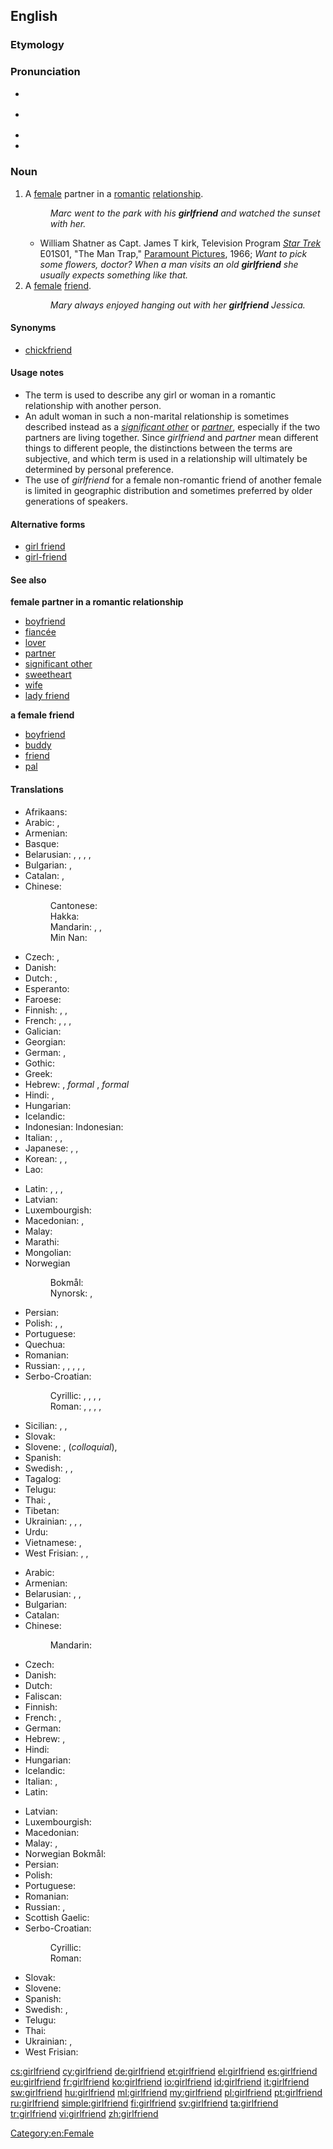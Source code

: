 ==English==

===Etymology===
{{compound|girl|friend|lang=en}}

===Pronunciation===
* {{a|GenAm}} {{IPA|/ˈɡɝlfɹɛnd/|lang=en}}
* {{a|RP}} {{IPA|/ˈɡɜːlfɹɛnd/|lang=en}}
* {{audio|en-us-girlfriend.ogg|Audio (US)|lang=en}}
* {{hyphenation|girl|friend|lang=en}}

===Noun===
{{en-noun}}

# A [[female]] partner in a [[romantic]] [[relationship]].
#: ''Marc went to the park with his '''girlfriend''' and watched the sunset with her.''
#* William Shatner as Capt. James T kirk, Television Program ''[[w:Star Trek: The Original Series|Star Trek]]'' E01S01, "The Man Trap," [[w:Paramount Pictures|Paramount Pictures]], 1966; ''Want to pick some flowers, doctor? When a man visits an old '''girlfriend''' she usually expects something like that.''
# A [[female]] [[friend]].
#: ''Mary always enjoyed hanging out with her '''girlfriend''' Jessica.''

====Synonyms====
* {{sense|female friend}} [[chickfriend]] {{qualifier|slang}}

====Usage notes====
* The term is used to describe any girl or woman in a romantic relationship with another person.
* An adult woman in such a non-marital relationship is sometimes described instead as a ''[[significant other]]'' or ''[[partner]]'', especially if the two partners are living together. Since ''girlfriend'' and ''partner'' mean different things to different people, the distinctions between the terms are subjective, and which term is used in a relationship will ultimately be determined by personal preference.
* The use of ''girlfriend'' for a female non-romantic friend of another female is limited in geographic distribution and sometimes preferred by older generations of speakers.

====Alternative forms====
* [[girl friend]]
* [[girl-friend]]

====See also====
'''female partner in a romantic relationship'''
* [[boyfriend]]
* [[fiancée]]
* [[lover]]
* [[partner]]
* [[significant other]]
* [[sweetheart]]
* [[wife]]
* [[lady friend]]
'''a female friend'''
* [[boyfriend]]
* [[buddy]]
* [[friend]]
* [[pal]]

====Translations====
{{trans-top|a female partner in a romantic relationship}}
* Afrikaans: {{t+|af|meisie}}
* Arabic: {{t|ar|صَدِيقَة|f}}, {{t|ar|صَاحِبَة|f}}
* Armenian: {{t|hy|ընկերուհի|sc=Armn}}
* Basque: {{t+|eu|neska-lagun}}
* Belarusian: {{t|be|каха́нка|f|sc=Cyrl}}, {{t|be|дзяўчы́на|f|sc=Cyrl}}, {{t|be|сябро́ўка|f|sc=Cyrl}}, {{t|be|прыя́целька|f|sc=Cyrl}}, {{t|be|падру́га|f|sc=Cyrl}}
* Bulgarian: {{t+|bg|га́дже|n}} {{qualifier|boyfriend or girlfriend}}, {{t|bg|прия́телка|f|sc=Cyrl}}
* Catalan: {{t|ca|nòvia|f}}, {{t|ca|xicota|f}}
* Chinese:
*: Cantonese: {{t|yue|女朋友|tr=neoi5 pang4 jau5|sc=Hani}}
*: Hakka: {{t|hak|女朋友|tr=ńg-phèn-yû |sc=Hani}}
*: Mandarin: {{t+|cmn|女朋友|tr=nǚpéngyoǔ|sc=Hani}}, {{qualifier|[[boyfriend]] or girlfriend}} {{t|cmn|對象|sc=Hani}}, {{t+|cmn|对象|tr=duìxiàng|sc=Hani}}
*: Min Nan: {{t+|nan|女朋友|tr=lú-pêng-iú|sc=Hani}}
* Czech: {{t|cs|přítelkyně|f}}, {{t+|cs|holka|f}}
* Danish: {{t+|da|kæreste}}
* Dutch: {{t+|nl|vriendin}}, {{t+|nl|meisje|n}}
* Esperanto: {{t|eo|koramikino}}
* Faroese: {{t|fo|unnusta|f}}
* Finnish: {{t+|fi|tyttöystävä}}, {{t|fi|naisystävä}}, {{t|fi|tyttökaveri}}
* French: {{t+|fr|blonde|f}} {{qualifier|Quebec}}, {{t+|fr|copine|f}}, {{t+|fr|petite copine|f}}, {{t+|fr|petite amie|f}}
* Galician: {{t|gl|noiva|f}}
* Georgian: {{t-needed|ka}}
* German: {{t+|de|Freundin|f}}, {{t+|de|Girlfriend|f}}
* Gothic: {{t|got|𐌷𐌿𐌻𐌸𐍉|f|sc=Goth}}
* Greek: {{t+|el|κορίτσι|n}}
* Hebrew: {{t+|he|חברה|f|tr=khavera}}, ''formal'' {{t|he|חברה לחיים|tr=khavera laekhayim}}, ''formal'' {{t|he|בת-זוג לחיים|tr=bat-zug lekhayim}}
* Hindi: {{t|hi|गर्लफ़्रेंड|f|tr=garlfreṇḍ|sc=Deva}}, {{t|hi|गर्लफ्रेंड|f|tr=garlfreṇḍ, garlphreṇḍ|sc=Deva}}
* Hungarian: {{t+|hu|barátnő}}
* Icelandic: {{t+|is|kærasta|f}}
* Indonesian: Indonesian: {{t+|id|pacar}}
* Italian: {{t+|it|ragazza|f}}, {{t+|it|fidanzata|f}}, {{t+|it|donna|f}}
* Japanese: {{t+|ja|彼女|tr=[[かのじょ]], kanojo}}, {{t|ja|意中の女|tr=[[いちゅうのおんな]], ichū-no onna}}, {{t|ja|ガールフレンド|tr=gārufurendo}}
* Korean: {{t|ko|여자친구|sc=Kore}}, {{t|ko|걸프렌드|sc=Kore}}, {{t+|ko|애인|sc=Kore}} {{qualifier|boyfriend or girlfriend}}
* Lao: {{t|lo|ຜູ້ສາວ|sc=Laoo}}
{{trans-mid}}
* Latin: {{t|la|amātrix}}, {{t|la|amīca}}, {{t|la|amīcula}}, {{t+|la|amans}}
* Latvian: {{t|lv|draudzene}}
* Luxembourgish: {{t+|lb|Frëndin|f}}
* Macedonian: {{t|mk|девојка|f|sc=Cyrl}}, {{t|mk|пријателка|f|sc=Cyrl}}
* Malay: {{t|ms|teman perempuan}}
* Marathi: {{t|mr|मैत्रीण}}
* Mongolian: {{t|mn|найз охин|sc=Cyrl}}
* Norwegian 
*: Bokmål: {{t+|nb|kjæreste|m}}
*: Nynorsk: {{t|nn|kjærast|m}}, {{t|nn|kjæraste|m}}
* Persian: {{t+|fa|دوست‌دختر|tr=dust-doxtar|sc=fa-Arab}}
* Polish: {{t+|pl|dziewczyna}}, {{t+|pl|sympatia|f}}, {{t+|pl|przyjaciółka|f}}
* Portuguese: {{t+|pt|namorada|f}}
* Quechua: {{t|qu|salla}}
* Romanian: {{t+|ro|prietenă|f}}
* Russian: {{t+|ru|подру́жка|f}}, {{t+|ru|возлю́бленная|f}}, {{t+|ru|де́вушка|f}}, {{t+|ru|гёрлфре́нд|f|tr=gjorlfrɛ́nd}}, {{t+|ru|подру́га|f}}, {{t+|ru|прия́тельница|f}}
* Serbo-Croatian:
*: Cyrillic: {{t|sh|цура|f}}, {{t|sh|девојка|f}}, {{t|sh|дјевојка|f}}, {{t|sh|ђевојка|f}}, {{t|sh|пријатељица|f}}
*: Roman: {{t|sh|cura|f}}, {{t|sh|devojka|f}}, {{t|sh|djevojka|f}}, {{t|sh|đevojka|f}}, {{t|sh|prijateljica|f}}
* Sicilian: {{t|scn|zita|f}}, {{t|scn|picciotta|f}}, {{t|scn|fimmina|f}}
* Slovak: {{t|sk|priateľka|f}}
* Slovene: {{t+|sl|dekle|n}}, {{t|sl|punca}} (''colloquial''), {{t+|sl|prijateljica|f}}
* Spanish: {{t+|es|novia|f}}
* Swedish: {{t+|sv|flickvän|c}}, {{t+|sv|tjej|c}} {{qualifier|colloquial}}, {{t|sv|kärasta|c}}
* Tagalog: {{qualifier|literally}} {{t|tl|kasintahang babae|f}}
* Telugu: {{t+|te|ప్రియురాలు}}
* Thai: {{t|th|แฟนสาว|tr=faen săao}}, {{t+|th|แฟน|tr=faen|sc=Thai}} {{qualifier|boyfriend or girlfriend}}
* Tibetan: {{t|bo|དགའ་རོགས|sc=Tibt}}
* Ukrainian: {{t|uk|коха́на|f|sc=Cyrl}}, {{t|uk|ді́вчина|f|sc=Cyrl}}, {{t|uk|подру́га|f|sc=Cyrl}}, {{t|uk|прия́телька|f|sc=Cyrl}}
* Urdu: {{t|ur|گرل فرینڈ|f|tr=garl freṇḍ|sc=ur-Arab}}
* Vietnamese: {{t+|vi|bạn gái}}, {{qualifier|also boyfriend; lover}} {{t+|vi|người yêu}}
* West Frisian: {{t|fy|freondinne|f}}, {{t+|fy|faam|f}}, {{t+|fy|famke|n}}
{{trans-bottom}}

{{trans-top|a female friend}}
* Arabic: {{t|ar|صَدِيقَة|f}}
* Armenian: {{t|hy|ընկերուհի|sc=Armn}}
* Belarusian: {{t|be|сябро́ўка|f|sc=Cyrl}}, {{t|be|прыя́целька|f|sc=Cyrl}}, {{t|be|падру́га|f|sc=Cyrl}}
* Bulgarian: {{t|bg|прия́телка|f|sc=Cyrl}}
* Catalan: {{t+|ca|amiga|f}}
* Chinese:
*: Mandarin: {{t|cmn|女性朋友|tr=nǚxìng péngyǒu|sc=Hani}}
* Czech: {{t|cs|přítelkyně|f}}
* Danish: {{t|da|veninde}}
* Dutch: {{t+|nl|vriendin}}
* Faliscan: {{t|xfa|socia|sc=Ital}}
* Finnish: {{t|fi|tyttökaveri}}
* French: {{t+|fr|amie|f}}, {{t+|fr|copine|f}}
* German: {{t+|de|Freundin|f}}
* Hebrew: {{t+|he|חברה|f|tr=khavera|sc=Hebr}}, {{t|he|ידידה|f|tr=yedida|sc=Hebr}}
* Hindi: {{t+|hi|सहेली|f|tr=sahelī|sc=Deva}}
* Hungarian: {{t+|hu|barátnő}}
* Icelandic: {{t+|is|vinkona|f}}
* Italian: {{t+|it|amica|f}}, {{t|it|amica del cuore|f}}
* Latin: {{t|la|amīca|f}}
{{trans-mid}}
* Latvian: {{t|lv|draudzene|f}}
* Luxembourgish: {{t+|lb|Frëndin|f}}
* Macedonian: {{t|mk|пријателка|f|sc=Cyrl}}
* Malay: {{t|ms|teman perempuan}}, {{t|ms|kawan perempuan}}
* Norwegian Bokmål: {{t+|nb|venninne|m|f}}
* Persian: {{t+|fa|دوست‌دختر|tr=dust-doxtar|sc=fa-Arab}}
* Polish: {{t+|pl|przyjaciółka|f}}
* Portuguese: {{t+|pt|amiga|f}}
* Romanian: {{t+|ro|amică|f}}
* Russian: {{t+|ru|подру́га|f}}, {{t+|ru|прия́тельница|f}}
* Scottish Gaelic: {{t|gd|banacharaid|f}}
* Serbo-Croatian:
*: Cyrillic: {{t|sh|пријатељица|f}}
*: Roman: {{t|sh|prijateljica|f}}
* Slovak: {{t|sk|priateľka|f}}
* Slovene: {{t+|sl|prijateljica|f}}
* Spanish: {{t+|es|amiga|f}}
* Swedish: {{t+|sv|väninna|c}}, {{t|sv|tjejkompis|c}} {{qualifier|colloquial}}
* Telugu: {{t+|te|స్నేహితురాలు}}
* Thai: {{t|th|เพื่อนสาว|tr=puen-saaw}}
* Ukrainian: {{t|uk|подру́га|f|sc=Cyrl}}, {{t|uk|прия́телька|f|sc=Cyrl}}
* West Frisian: {{t|fy|freondinne|f}}
{{trans-bottom}}

[[Category:en:Female]]

[[cs:girlfriend]]
[[cy:girlfriend]]
[[de:girlfriend]]
[[et:girlfriend]]
[[el:girlfriend]]
[[es:girlfriend]]
[[eu:girlfriend]]
[[fr:girlfriend]]
[[ko:girlfriend]]
[[io:girlfriend]]
[[id:girlfriend]]
[[it:girlfriend]]
[[sw:girlfriend]]
[[hu:girlfriend]]
[[ml:girlfriend]]
[[my:girlfriend]]
[[pl:girlfriend]]
[[pt:girlfriend]]
[[ru:girlfriend]]
[[simple:girlfriend]]
[[fi:girlfriend]]
[[sv:girlfriend]]
[[ta:girlfriend]]
[[tr:girlfriend]]
[[vi:girlfriend]]
[[zh:girlfriend]]
